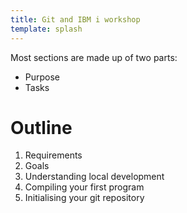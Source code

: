 ```yaml
---
title: Git and IBM i workshop
template: splash
---
```


Most sections are made up of two parts:

* Purpose
* Tasks

# Outline

1. Requirements
2. Goals
3. Understanding local development
4. Compiling your first program
5. Initialising your git repository